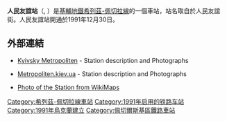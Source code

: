 {{Infobox station 
| name          = 人民友誼<br />{{lang|uk|Дружби Народів}}
| type          = {{METROKIEV type}}
| style         = Syretsko-Pecherska
| image         = Druzhby Narodiv metro station Kiev 2010 01.jpg
| image_size    = 
| image_caption = 
| address       = [[佩切爾斯基區|佩切爾斯基區]]
| borough       = [[基輔|基輔]]
| country       = [[烏克蘭|烏克蘭]]
| coordinates   = {{coord|50|25|5|N|30|32|42|E|type:landmark_scale:5000|display=title,inline}}
| line          = {{KIEVMETRO-line3}}
| other         = 
| structure     = 地下
| platform      = 1個[[島式月台|島式月台]]
| depth         = 
| levels        = 1層
| tracks        = 2條
| parking       = 
| bicycle       = 
| baggage_check = 
| opened        = 1991年12月30日
| closed        = 
| rebuilt       = 
| electrified   = 是
| ADA           = 
| code          = 318
| owned         = [[基輔地鐵|基輔地鐵]]
| zone          = 
| smartcardname = 
| smartcardstatus = 
| former        = 
| passengers    = 
| pass_year     = 
| pass_percent  = 
| pass_system   = 
| mpassengers   = 
| services      = 
| map_locator   = 
}}
'''人民友誼站'''（{{lang-uk|Дружби Народів|Druzhby Narodiv}}, {{IPA audio link|LL-Q8798 (ukr)-Tohaomg-Дружби народів.wav}}）是[[基輔地鐵|基輔地鐵]][[希列茲-佩切拉線|希列茲-佩切拉線]]的一個車站，站名取自於人民友誼街。人民友誼站開通於1991年12月30日。

== 外部連結 ==
* {{uk icon}} [https://web.archive.org/web/20080403062300/http://www.metro.kiev.ua/ua/about/stations/syr-pech/chapter1078 Kyivsky Metropoliten] - Station description and Photographs
* {{ru icon}} [https://web.archive.org/web/20160303171330/http://www.metropoliten.kiev.ua/station.php?lang=0&station_id=37 Metropoliten.kiev.ua] - Station description and Photographs
* [http://www.wikimapia.org/#lat=50.418056&lon=30.545&z=17&l=0&m=h&show=/73315/Metro-Druzhby-Narodiv Photo of the Station from WikiMaps]{{Wayback|url=http://www.wikimapia.org/#lat=50.418056&lon=30.545&z=17&l=0&m=h&show=/73315/Metro-Druzhby-Narodiv |date=20181225091439 }}

{{Commons category|Druzhby Narodiv Metro Station}}
{{希列茲-佩切拉線}}
[[Category:希列茲-佩切拉線車站|Category:希列茲-佩切拉線車站]]
[[Category:1991年启用的铁路车站|Category:1991年启用的铁路车站]]
[[Category:1991年烏克蘭建立|Category:1991年烏克蘭建立]]
[[Category:佩切爾斯基區鐵路車站|Category:佩切爾斯基區鐵路車站]]